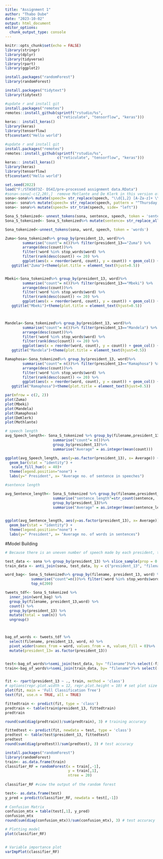 ```yaml
---
title: "Assignment 1"
author: "Thabo Dube"
date: "2023-10-02"
output: html_document
editor_options: 
  chunk_output_type: console
---
```


```r
knitr::opts_chunk$set(echo = FALSE)
library(stringr)
library(dplyr)
library(tidyverse)
library(rpart)
library(ggplot2)

install.packages("randomForest")
library(randomForest)

install.packages("tidytext")
library(tidytext)

#update r and install git
install.packages("remotes")
remotes::install_github(sprintf("rstudio/%s",
                        c("reticulate", "tensorflow", "keras")))
keras:: install_keras()
library(keras)
library(tensorflow)
tf$constant("Hello world")
```

```r
#update r and install git
install.packages("remotes")
remotes::install_github(sprintf("rstudio/%s",
                        c("reticulate", "tensorflow", "keras")))
keras:: install_keras()
library(keras)
library(tensorflow)
tf$constant("Hello world")
```


```r
set.seed(2022)
load("F:/STA5073Z- DS4I/pre-processed assignment data.RData")
#sona<-sona[-c(2,20),]  remove Motlante and De Klerk in this version of data split
sona<-sona%>% mutate(speech= str_replace(speech, "\\d{1,2} [A-Za-z]+ \\d{4}", "")) # Remove dates at the start of the speech
sona<- sona%>% mutate(speech= str_replace(speech, pattern = "^Thursday, ", replacement = ""))# remove dates on 2 remaining Ramaphosa speeches 
sona<- sona%>% mutate(speech= str_trim(speech, side= "left"))

Sona_S_tokenized<- unnest_tokens(sona, sentence, speech, token = 'sentences') 
Sona_S_tokenized<- Sona_S_tokenized%>% mutate(sentence= str_replace_all(sentence, "[[:punct:]]", ""))

```


```r

Sona_tokenized<-unnest_tokens(sona, word, speech, token = 'words') 

Zuma<-Sona_tokenized%>% group_by(president_13, word)%>% 
        summarise("count"= n())%>% filter(president_13=="Zuma") %>%
        arrange(desc(count))%>%
        filter(!word %in% stop_words$word) %>%
        filter(rank(desc(count)) <= 20) %>%
        ggplot(aes(x = reorder(word, count), y = count)) + geom_col() + coord_flip() + xlab('Top 20 words used')+
   ggtitle("Zuma")+theme(plot.title = element_text(hjust=0.5))


Mbeki<-Sona_tokenized%>% group_by(president_13, word)%>% 
        summarise("count"= n())%>% filter(president_13=="Mbeki") %>%
        arrange(desc(count))%>%
        filter(!word %in% stop_words$word) %>%
        filter(rank(desc(count)) <= 20) %>%
        ggplot(aes(x = reorder(word, count), y = count)) + geom_col() + coord_flip() + xlab('Top 20 words used')+
   ggtitle("Mbeki")+theme(plot.title = element_text(hjust=0.5))



Mandela<-Sona_tokenized%>% group_by(president_13, word)%>% 
        summarise("count"= n())%>% filter(president_13=="Mandela") %>%
        arrange(desc(count))%>%
        filter(!word %in% stop_words$word) %>%
        filter(rank(desc(count)) <= 20) %>%
        ggplot(aes(x = reorder(word, count), y = count)) + geom_col() + coord_flip() + xlab('Top 20 words used')+
   ggtitle("Mandela")+theme(plot.title = element_text(hjust=0.5))

Ramaphosa<-Sona_tokenized%>% group_by(president_13, word)%>% 
        summarise("count"= n())%>% filter(president_13=="Ramaphosa") %>%
        arrange(desc(count))%>%
        filter(!word %in% stop_words$word) %>%
        filter(rank(desc(count)) <= 20) %>%
        ggplot(aes(x = reorder(word, count), y = count)) + geom_col() + coord_flip() + xlab('Top 20 words used')+
   ggtitle("Ramaphosa")+theme(plot.title = element_text(hjust=0.5))

```

```r

par(mfrow = c(2, 2))
plot(Zuma)
plot(Mbeki)
plot(Mandela)
plot(Ramaphosa)
plot(DeKlerk)
plot(Mothlante)
```

```r
# speech length
avg_Speech_length<- Sona_S_tokenized %>% group_by(filename,president_13)%>%
                      summarise("count"= n())%>%
                      group_by(president_13)%>%
                      summarise("Average" = as.integer(mean(count)))

ggplot(avg_Speech_length, aes(y=as.factor(president_13), x= Average)) + 
  geom_bar(stat = "identity") +
   scale_fill_hue(c = 40)+
  theme(legend.position="none") + 
  labs(y=" President", x= "Average no. of sentence in speeches")


```


```r
#sentence length

avg_Sentence_length<- Sona_S_tokenized %>% group_by(filename,president_13)%>%
                      summarise("sentence_length"=str_count(sentence, '\\w+'))%>%
                      group_by(president_13)%>%
                      summarise("Average" = as.integer(mean(sentence_length)))
                   

ggplot(avg_Sentence_length, aes(y=as.factor(president_13), x= Average)) + 
  geom_bar(stat = "identity") +
  theme(legend.position="none") + 
  labs(y=" President", x= "Average no. of words in sentences")
```

#Model Building

```r
# Because there is an uneven number of speech made by each president, the test and training are sampled proportionally to each presidents total number of speeches

test_data <- sona %>% group_by(president_13) %>% slice_sample(prop = 0.3) %>% ungroup()
train_data <- anti_join(sona, test_data, by = c("president_13", "filename"))


```


```r


word_bag<- Sona_S_tokenized%>% group_by(filename, president_13, word) %>% 
            summarise("count"=n())%>% filter(!word %in% stop_words$word)%>%
            top_n(200)

tweets_tdf<- Sona_S_tokenized %>%
  inner_join(word_bag) %>%
  group_by(filename, president_13,word) %>%
  count() %>%  
  group_by(president_13) %>%
  mutate(total = sum(n)) %>%
  ungroup()



bag_of_words <- tweets_tdf %>% 
  select(filename, president_13, word, n) %>% 
  pivot_wider(names_from = word, values_from = n, values_fill = 0)%>%
  mutate(president_13= as.factor(president_13))


test<-bag_of_words%>%semi_join(test_data, by= "filename")%>% select(-filename)
train<-bag_of_words%>%semi_join(train_data, by= "filename")%>% select(-filename)



```


```r

fit <- rpart(president_13 ~ ., train, method = 'class')
# options(repr.plot.width = 12, repr.plot.height = 10) # set plot size in the notebook
plot(fit, main = 'Full Classification Tree')
text(fit, use.n = TRUE, all = TRUE)
```

```r
fittedtrain <- predict(fit, type = 'class')
predtrain <- table(train$president_13, fittedtrain)
predtrain

round(sum(diag(predtrain))/sum(predtrain), 3) # training accuracy

fittedtest <- predict(fit, newdata = test, type = 'class')
predtest <- table(test$president_13, fittedtest)
predtest
round(sum(diag(predtest))/sum(predtest), 3) # test accuracy
```

```r

install.packages("randomForest")
library(randomForest)
train<- as.data.frame(train)
classifier_RF = randomForest(x = train[,-1], 
                             y = train[,1], 
                             ntree = 20) 
  
classifier_RF #view the output of the random forest

test<- as.data.frame(test)
y_pred = predict(classifier_RF, newdata = test[,-1]) 
  
# Confusion Matrix 
confusion_mtx = table(test[,1], y_pred) 
confusion_mtx 
round(sum(diag(confusion_mtx))/sum(confusion_mtx), 3) # test accuracy

# Plotting model 
plot(classifier_RF) 
  

# Variable importance plot 
varImpPlot(classifier_RF) 
```

